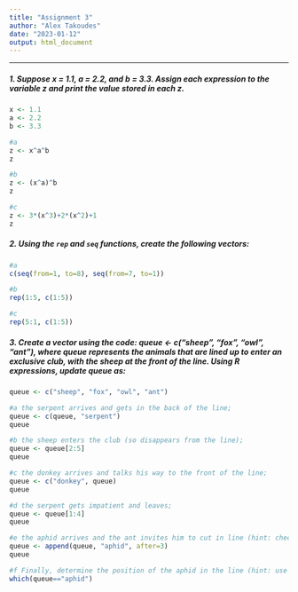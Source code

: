 ```yaml
---
title: "Assignment 3"
author: "Alex Takoudes"
date: "2023-01-12"
output: html_document
---
```

***
##### 1. Suppose x = 1.1, a = 2.2, and b = 3.3. Assign each expression to the variable z and print the value stored in each z.

```r
x <- 1.1
a <- 2.2
b <- 3.3

#a
z <- x^a^b
z

#b
z <- (x^a)^b
z

#c
z <- 3*(x^3)+2*(x^2)+1
z
```

##### 2. Using the `rep` and `seq` functions, create the following vectors:

```r
#a
c(seq(from=1, to=8), seq(from=7, to=1))

#b
rep(1:5, c(1:5))

#c
rep(5:1, c(1:5))
```

##### 3. Create a vector using the code: queue <- c("sheep", "fox", "owl", "ant"), where queue represents the animals that are lined up to enter an exclusive club, with the sheep at the front of the line. Using R expressions, update queue as:

```r
queue <- c("sheep", "fox", "owl", "ant")

#a the serpent arrives and gets in the back of the line;
queue <- c(queue, "serpent")
queue

#b the sheep enters the club (so disappears from the line);
queue <- queue[2:5]
queue

#c the donkey arrives and talks his way to the front of the line;
queue <- c("donkey", queue)
queue

#d the serpent gets impatient and leaves;
queue <- queue[1:4]
queue

#e the aphid arrives and the ant invites him to cut in line (hint: check out the append function).
queue <- append(queue, "aphid", after=3)
queue

#f Finally, determine the position of the aphid in the line (hint: use the which function).
which(queue=="aphid")

```

